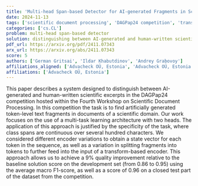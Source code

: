 ```yaml
---
title: 'Multi-head Span-based Detector for AI-generated Fragments in Scientific Papers'
date: 2024-11-13
tags: ['scientific document processing', 'DAGPap24 competition', 'transform-based encoder', 'token-level text fragments', 'AI-generated text detection', 'human-written text identification', 'multi-task learning architecture']
categories: ['cs.CL']
problem: multi-head span-based detector
solution: distinguishing between AI-generated and human-written scientific excerpts
pdf_url: https://arxiv.org/pdf/2411.07343
arx_url: https://arxiv.org/abs/2411.07343
score: 5
authors: ['German Gritsai', 'Ildar Khabutdinov', 'Andrey Grabovoy']
affiliations_aligned: ['Advacheck OÜ, Estonia', 'Advacheck OÜ, Estonia', 'Advacheck OÜ, Estonia']
affiliations: ['Advacheck OÜ, Estonia']
---
```



This paper describes a system designed to distinguish between AI-generated and human-written scientific excerpts in the DAGPap24 competition hosted within the Fourth Workshop on Scientific Document Processing. In this competition the task is to find artificially generated token-level text fragments in documents of a scientific domain. Our work focuses on the use of a multi-task learning architecture with two heads. The application of this approach is justified by the specificity of the task, where class spans are continuous over several hundred characters. We considered different encoder variations to obtain a state vector for each token in the sequence, as well as a variation in splitting fragments into tokens to further feed into the input of a transform-based encoder. This approach allows us to achieve a 9% quality improvement relative to the baseline solution score on the development set (from 0.86 to 0.95) using the average macro F1-score, as well as a score of 0.96 on a closed test part of the dataset from the competition.